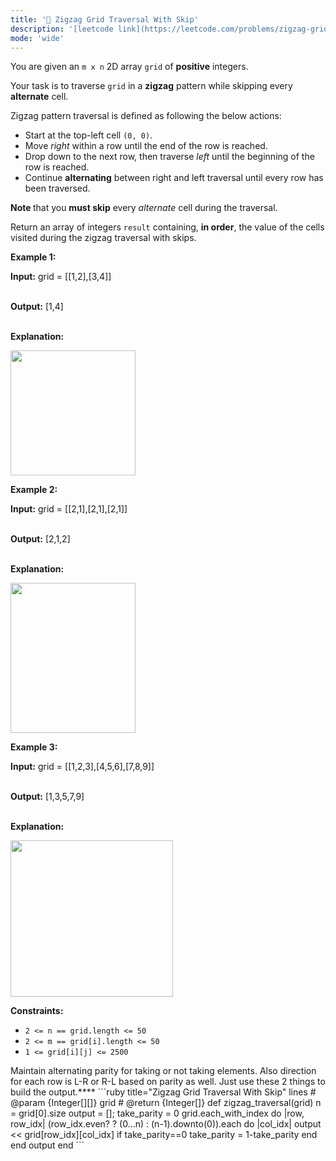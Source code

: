 ```yaml
---
title: '🧩 Zigzag Grid Traversal With Skip'
description: '[leetcode link](https://leetcode.com/problems/zigzag-grid-traversal-with-skip/description/)'
mode: 'wide'
---
```

<Tabs>
  <Tab title="Question" icon="circle-question" iconType="regular">
    <Card>
      <p>You are given an <code>m x n</code> 2D array <code>grid</code> of <strong>positive</strong> integers.</p>  <p>Your task is to traverse <code>grid</code> in a <strong>zigzag</strong> pattern while skipping every <strong>alternate</strong> cell.</p>  <p>Zigzag pattern traversal is defined as following the below actions:</p>  <ul>  <li>Start at the top-left cell <code>(0, 0)</code>.</li>  <li>Move <em>right</em> within a row until the end of the row is reached.</li>  <li>Drop down to the next row, then traverse <em>left</em> until the beginning of the row is reached.</li>  <li>Continue <strong>alternating</strong> between right and left traversal until every row has been traversed.</li> </ul>  <p><strong>Note </strong>that you <strong>must skip</strong> every <em>alternate</em> cell during the traversal.</p>  <p>Return an array of integers <code>result</code> containing, <strong>in order</strong>, the value of the cells visited during the zigzag traversal with skips.</p>   <p><strong class="example">Example 1:</strong></p>  <div class="example-block"> <p><strong>Input:</strong> <span class="example-io">grid = [[1,2],[3,4]]</span></p>  <p><br/> <strong>Output:</strong> <span class="example-io">[1,4]</span></p>  <p><br/> <strong>Explanation:</strong></p>  <p><strong><img alt="" src="https://assets.leetcode.com/uploads/2024/11/23/4012_example0.png" style="width: 200px; height: 200px;" /></strong></p> </div>  <p><strong class="example">Example 2:</strong></p>  <div class="example-block"> <p><strong>Input:</strong> <span class="example-io">grid = [[2,1],[2,1],[2,1]]</span></p>  <p><br/> <strong>Output:</strong> <span class="example-io">[2,1,2]</span></p>  <p><br/> <strong>Explanation:</strong></p>  <p><img alt="" src="https://assets.leetcode.com/uploads/2024/11/23/4012_example1.png" style="width: 200px; height: 240px;" /></p> </div>  <p><strong class="example">Example 3:</strong></p>  <div class="example-block"> <p><strong>Input:</strong> <span class="example-io">grid = [[1,2,3],[4,5,6],[7,8,9]]</span></p>  <p><br/> <strong>Output:</strong> <span class="example-io">[1,3,5,7,9]</span></p>  <p><br/> <strong>Explanation:</strong></p>  <p><img alt="" src="https://assets.leetcode.com/uploads/2024/11/23/4012_example2.png" style="width: 260px; height: 250px;" /></p> </div>   <p><strong>Constraints:</strong></p>  <ul>  <li><code>2 &lt;= n == grid.length &lt;= 50</code></li>  <li><code>2 &lt;= m == grid[i].length &lt;= 50</code></li>  <li><code>1 &lt;= grid[i][j] &lt;= 2500</code></li> </ul> 
    </Card>
  </Tab>
  <Tab title="Solution" icon="lightbulb" iconType="regular" >
    <Card>
      Maintain alternating parity for taking or not taking elements. Also direction for each row is L-R or R-L based on parity as well. Just use these 2 things to build the output.****
    </Card>
  <Expandable title="code">
    <CodeGroup dropdown>
```ruby title="Zigzag Grid Traversal With Skip" lines
# @param {Integer[][]} grid
# @return {Integer[]}
def zigzag_traversal(grid)
  n = grid[0].size
  output = []; take_parity = 0
  grid.each_with_index do |row, row_idx|
    (row_idx.even? ? (0...n) : (n-1).downto(0)).each do |col_idx|
      output << grid[row_idx][col_idx] if take_parity==0
      take_parity = 1-take_parity
    end
  end
  output
end
```
    </CodeGroup>
  </Expandable>
  </Tab>
</Tabs>